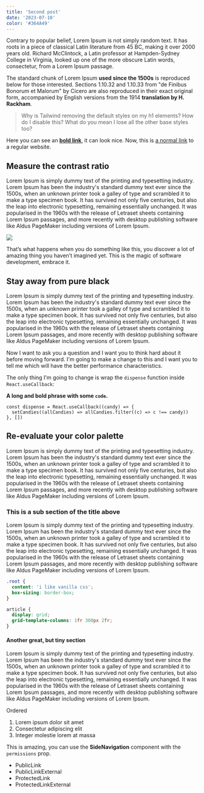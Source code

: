 ```yaml
---
title: 'Second post'
date: '2023-07-10'
color: '#364A49'
---
```


Contrary to popular belief, Lorem Ipsum is not simply random text. It has roots in a piece of classical Latin literature from 45 BC, making it over 2000 years old. Richard McClintock, a Latin professor at Hampden-Sydney College in Virginia, looked up one of the more obscure Latin words, consectetur, from a Lorem Ipsum passage.

The standard chunk of Lorem Ipsum **used since the 1500s** is reproduced below for those interested. Sections 1.10.32 and 1.10.33 from "de Finibus Bonorum et Malorum" by Cicero are also reproduced in their exact original form, accompanied by English versions from the 1914 **translation by H. Rackham**.

> Why is Tailwind removing the default styles on my h1 elements? How do I disable this? What do you mean I lose all the other base styles too?

Here you can see an [**bold link**](https://google.com), it can look nice. Now, this is [a normal link](https://google.com) to a regular website.

## Measure the contrast ratio

Lorem Ipsum is simply dummy text of the printing and typesetting industry. Lorem Ipsum has been the industry's standard dummy text ever since the 1500s, when an unknown printer took a galley of type and scrambled it to make a type specimen book. It has survived not only five centuries, but also the leap into electronic typesetting, remaining essentially unchanged. It was popularised in the 1960s with the release of Letraset sheets containing Lorem Ipsum passages, and more recently with desktop publishing software like Aldus PageMaker including versions of Lorem Ipsum.

<img src="/architecture.jpg" />

That’s what happens when you do something like this, you discover a lot of amazing thing you haven’t imagined yet. This is the magic of software development, embrace it.

## Stay away from pure black

Lorem Ipsum is simply dummy text of the printing and typesetting industry. Lorem Ipsum has been the industry's standard dummy text ever since the 1500s, when an unknown printer took a galley of type and scrambled it to make a type specimen book. It has survived not only five centuries, but also the leap into electronic typesetting, remaining essentially unchanged. It was popularised in the 1960s with the release of Letraset sheets containing Lorem Ipsum passages, and more recently with desktop publishing software like Aldus PageMaker including versions of Lorem Ipsum.

Now I want to ask you a question and I want you to think hard about it before moving forward. I'm going to make a change to this and I want you to tell me which will have the better performance characteristics.

The only thing I'm going to change is wrap the `dispense` function inside `React.useCallback`:

**A long and bold phrase with some `code`.**

```tsx
const dispense = React.useCallback((candy) => {
  setCandies((allCandies) => allCandies.filter((c) => c !== candy))
}, [])
```

## Re-evaluate your color palette

Lorem Ipsum is simply dummy text of the printing and typesetting industry. Lorem Ipsum has been the industry's standard dummy text ever since the 1500s, when an unknown printer took a galley of type and scrambled it to make a type specimen book. It has survived not only five centuries, but also the leap into electronic typesetting, remaining essentially unchanged. It was popularised in the 1960s with the release of Letraset sheets containing Lorem Ipsum passages, and more recently with desktop publishing software like Aldus PageMaker including versions of Lorem Ipsum.

### This is a sub section of the title above

Lorem Ipsum is simply dummy text of the printing and typesetting industry. Lorem Ipsum has been the industry's standard dummy text ever since the 1500s, when an unknown printer took a galley of type and scrambled it to make a type specimen book. It has survived not only five centuries, but also the leap into electronic typesetting, remaining essentially unchanged. It was popularised in the 1960s with the release of Letraset sheets containing Lorem Ipsum passages, and more recently with desktop publishing software like Aldus PageMaker including versions of Lorem Ipsum.

```css title="cool-styles.css"
.root {
  content: 'i like vanilla css';
  box-sizing: border-box;
}

article {
  display: grid;
  grid-template-columns: 1fr 300px 2fr;
}
```

#### Another great, but tiny section

Lorem Ipsum is simply dummy text of the printing and typesetting industry. Lorem Ipsum has been the industry's standard dummy text ever since the 1500s, when an unknown printer took a galley of type and scrambled it to make a type specimen book. It has survived not only five centuries, but also the leap into electronic typesetting, remaining essentially unchanged. It was popularised in the 1960s with the release of Letraset sheets containing Lorem Ipsum passages, and more recently with desktop publishing software like Aldus PageMaker including versions of Lorem Ipsum.

Ordered

1. Lorem ipsum dolor sit amet
2. Consectetur adipiscing elit
3. Integer molestie lorem at massa

This is amazing, you can use the **SideNavigation** component with the `permissions` prop.

- PublicLink
- PublicLinkExternal
- ProtectedLink
- ProtectedLinkExternal

